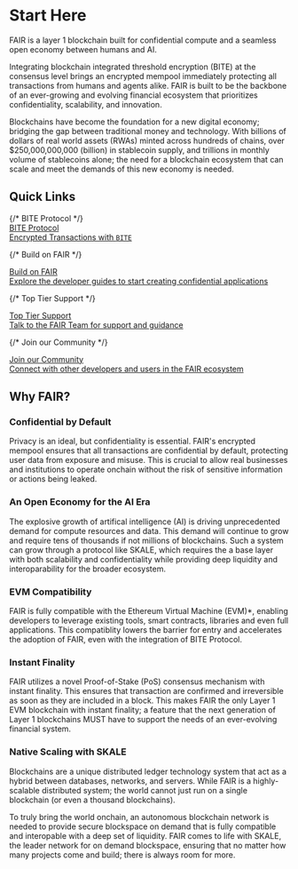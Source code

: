 # Start Here

FAIR is a layer 1 blockchain built for confidential compute and a seamless open economy between humans and AI.

Integrating blockchain integrated threshold encryption (BITE) at the consensus level brings an encrypted mempool immediately protecting all transactions from humans and agents alike.
FAIR is built to be the backbone of an ever-growing and evolving financial ecosystem that prioritizes confidentiality, scalability, and innovation.

Blockchains have become the foundation for a new digital economy; bridging the gap between traditional money and technology.
With billions of dollars of real world assets (RWAs) minted across hundreds of chains, over $250,000,000,000 (billion) in stablecoin supply, and trillions in monthly volume
of stablecoins alone; the need for a blockchain ecosystem that can scale and meet the demands of this new economy is needed.

## Quick Links

<div className="grid grid-cols-1 min-[440px]:grid-cols-2 lg:grid-cols-2 gap-4 mt-10 lg:mt-0">
  {/* BITE Protocol */}
  <a href="/bite/introduction" className="relative block min-h-[200px] min-[440px]:min-h-[140px] lg:min-h-[220px] h-auto hover:bg-black/2 dark:hover:bg-white/2 border border-black/10 dark:border-white/10 rounded-lg p-6 z-0 vocs_Link vocs_Link_styleless">
    <div className="text-xl font-medium text-black dark:text-white">BITE Protocol</div>
    <div className="text-[17px] text-[#919193]">Encrypted Transactions with <code>BITE</code></div>
    <div className="absolute inset-0 dark:bg-[#313136] opacity-20 z-[-1]" />
    <div className="absolute inset-0 backdrop-filter backdrop-blur-[2px] z-[-1]" />
  </a>

  {/* Build on FAIR */}
  <a href="/builders/start-with-foundry" className="relative block min-h-[200px] min-[440px]:min-h-[140px] lg:min-h-[220px] h-auto hover:bg-black/2 dark:hover:bg-white/2 border border-black/10 dark:border-white/10 rounded-lg p-6 z-0 vocs_Link vocs_Link_styleless">
    <div className="text-xl font-medium text-black dark:text-white">Build on FAIR</div>
    <div className="text-[17px] text-[#919193]">Explore the developer guides to start creating confidential applications</div>
    <div className="absolute inset-0 dark:bg-[#313136] opacity-20 z-[-1]" />
    <div className="absolute inset-0 backdrop-filter backdrop-blur-[2px] z-[-1]" />
  </a>

  {/* Top Tier Support */}
  <a href="https://onboarding.fairchain.ai" target="_blank" rel="noopener noreferrer" className="relative block min-h-[200px] min-[440px]:min-h-[140px] lg:min-h-[220px] h-auto hover:bg-black/2 dark:hover:bg-white/2 border border-black/10 dark:border-white/10 rounded-lg p-6 z-0 vocs_Link vocs_Link_styleless">
    <div className="text-xl font-medium text-black dark:text-white">Top Tier Support</div>
    <div className="text-[17px] text-[#919193]">Talk to the FAIR Team for support and guidance</div>
    <div className="absolute inset-0 dark:bg-[#313136] opacity-20 z-[-1]" />
    <div className="absolute inset-0 backdrop-filter backdrop-blur-[2px] z-[-1]" />
  </a>

  {/* Join our Community */}
  <a href="https://discord.gg/skale" className="relative block min-h-[200px] min-[440px]:min-h-[140px] lg:min-h-[220px] h-auto hover:bg-black/2 dark:hover:bg-white/2 border border-black/10 dark:border-white/10 rounded-lg p-6 z-0 vocs_Link vocs_Link_styleless">
    <div className="text-xl font-medium text-black dark:text-white">Join our Community</div>
    <div className="text-[17px] text-[#919193]">Connect with other developers and users in the FAIR ecosystem</div>
    <div className="absolute inset-0 dark:bg-[#313136] opacity-20 z-[-1]" />
    <div className="absolute inset-0 backdrop-filter backdrop-blur-[2px] z-[-1]" />
  </a>
</div>

## Why FAIR?

### Confidential by Default

Privacy is an ideal, but confidentiality is essential. FAIR's encrypted mempool ensures that all transactions are confidential by default, protecting user data from exposure and misuse.
This is crucial to allow real businesses and institutions to operate onchain without the risk of sensitive information or actions being leaked.

### An Open Economy for the AI Era

The explosive growth of artifical intelligence (AI) is driving unprecedented demand for compute resources and data. This demand will continue to grow
and require tens of thousands if not millions of blockchains. Such a system can grow through a protocol like SKALE, which requires the a base layer with
both scalability and confidentiality while providing deep liquidity and interoparability for the broader ecosystem.

### EVM Compatibility

FAIR is fully compatible with the Ethereum Virtual Machine (EVM)*, enabling developers to leverage existing tools, smart contracts, libraries and even full applications.
This compatiblity lowers the barrier for entry and accelerates the adoption of FAIR, even with the integration of BITE Protocol.

### Instant Finality

FAIR utilizes a novel Proof-of-Stake (PoS) consensus mechanism with instant finality. This ensures that transaction are confirmed and irreversible as soon as they
are included in a block. This makes FAIR the only Layer 1 EVM blockchain with instant finality; a feature that the next generation of Layer 1 blockchains MUST have
to support the needs of an ever-evolving financial system.

### Native Scaling with SKALE

Blockchains are a unique distributed ledger technology system that act as a hybrid between databases, networks, and servers.
While FAIR is a highly-scalable distributed system; the world cannot just run on a single blockchain (or even a thousand blockchains).

To truly bring the world onchain, an autonomous blockchain network is needed to provide secure blockspace on demand that is fully compatible and interopable with
a deep set of liquidity. FAIR comes to life with SKALE, the leader network for on demand blockspace, ensuring that no matter how many projects come and build; there is always
room for more.